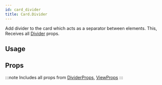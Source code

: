 ```yaml
---
id: card_divider
title: Card.Divider
---
```



Add divider to the card which acts as a separator between elements.
This, Receives all [Divider](divider#props) props.

## Usage

## Props

:::note
Includes all props from [DividerProps](/docs/documentation/divider#props), [ViewProps](https://reactnative.dev/docs/view#props)
:::
